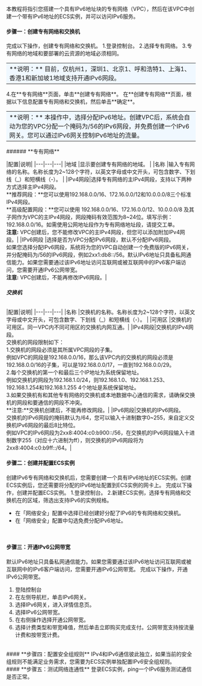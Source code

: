本教程将指引您搭建一个具有IPv6地址块的专有网络（VPC），然后在该VPC中创建一个带有IPv6地址的ECS实例，并可以访问IPv6服务。
#### **步骤一：创建专有网络和交换机**
完成以下操作，创建专有网络和交换机。
1.登录控制台。
2.选择专有网络。
3.专有网络的地域和要部署的云资源的地域必须相同。
<table><tr><td bgcolor=#F0F8FF>**说明：** 目前，仅杭州1，深圳1、北京1、呼和浩特1、上海1、香港1和新加坡1地域支持开通IPv6网段。</td></tr></table>
4.在**专有网络**页面，单击**创建专有网络**。
在**创建专有网络**页面，根据以下信息配置专有网络和交换机，然后单击**确定**。
<table><tr><td bgcolor=#F0F8FF>**说明：** 本操作中，选择分配IPv6地址。创建VPC后，系统会自动为您的VPC分配一个掩码为/56的IPv6网段，并免费创建一个IPv6网关。您可以通过IPv6网关控制IPv6地址的流量。</td></tr></table>
###### **专有网络**

|配置|说明|
|---|---|---|
|地域	|显示要创建专有网络的地域。 | 
|名称	|输入专有网络的名称。名称长度为2~128个字符，以英文字母或中文开头，可包含数字、下划线（_）和短横线（-）。 | 
|IPv4网段|选择专有网络的主IPv4网段，支持以下两种方式选择主IPv4网段。 <br>**推荐网段：**您可以使用192.168.0.0/16、172.16.0.0/12和10.0.0.0/8三个标准IPv4网段。<br>**高级配置网段：**您可以使用 192.168.0.0/16、172.16.0.0/12、10.0.0.0/8 及其子网作为VPC的主IPv4网段，网段掩码有效范围为8~24位。填写示例：192.168.0.0/16。如需使用公网地址段作为专有网络地址段，请提交工单。<br>**注意:** VPC创建后，您不能修改VPC的主IPv4网段，但您可以添加附加IPv4网段。| 
|IPv6网段	|选择是否为VPC分配IPv6网段，默认不分配IPv6网段。<br>如果您选择分配IPv6网段，系统将为您的VPC自动创建一个免费版的IPv6网关，并分配掩码为/56的IPv6网段，例如2xx1:db8::/56。默认IPv6地址只具备私网通信能力。如果您需要通过该IPv6地址访问互联网或被互联网中的IPv6客户端访问，您需要开通IPv6公网带宽。 <br>**注意:** VPC创建后，不能再修改IPv6网段。| 
<br>
###### **交换机**
|配置|说明|
|---|---|---|
|名称	|交换机的名称。名称长度为2~128个字符，以英文字母或中文开头，可包含数字、下划线（_）和短横线（-）。 | 
|可用区	|交换机的可用区。同一VPC内不同可用区的交换机内网互通。| 
|IPv4网段|交换机的IPv4网段。<br>交换机的网段限制如下：<br>1.交换机的网段必须是其所属VPC网段的子集。<br>例如VPC的网段是192.168.0.0/16，那么该VPC内的交换机的网段必须是192.168.0.0/16的子集，可以是192.168.0.0/17，一直到192.168.0.0/29。<br>2.每个交换机的第一个和最后三个IP地址为系统保留地址。<br>例如交换机的网段为192.168.1.0/24，则192.168.1.0、192.168.1.253、192.168.1.254和192.168.1.255 4个地址是系统保留地址。<br>3.如果交换机有和其他专有网络的交换机或本地数据中心通信的需求，请确保交换机的网段和要通信的网段不冲突。 <br>**注意:**交换机创建后，不能再修改网段。| 
|IPv6网段|交换机的IPv6网段。<br>交换机的IPv6网段的掩码默认为/64，您可以输入十进制数字0~255，来自定义交换机IPv6网段的最后8比特位。<br>例如VPC的IPv6网段为2xx8:4004:c0:b900::/56，在交换机的IPv6网段输入十进制数字255（对应十六进制为ff），则交换机的IPv6网段将为2xx8:4004:c0:b9ff::/64。| 
<br>
#### **步骤二：创建并配置ECS实例**
创建IPv6专有网络和交换机后，您需要创建一个具有IPv6地址的ECS实例。创建ECS实例后，您还需要将分配的IPv6地址配置到ECS实例的网卡上。
完成以下操作，创建并配置ECS实例。
1.登录控制台。
2.新建ECS实例，选择专有网络和交换机在的区域，筛选出支持IPv6的实例规格。
* 在「网络安全」配置中选择已经创建好分配了IPv6的专有网络和交换机。
* 在「网络安全」配置中勾选免费分配IPv6地址。
<br>

#### **步骤三：开通IPv6公网带宽**
默认IPv6地址只具备私网通信能力。如果您需要通过该IPv6地址访问互联网或被互联网中的IPv6客户端访问，您需要开通IPv6公网带宽。
完成以下操作，开通IPv6公网带宽。
1. 登陆控制台
2. 在左侧导航栏，单击IPv6网关。
3. 选择IPv6网关，进入详情信息页。
4. 选择IPv6公网带宽。
5. 在右侧操作选择开通公网带宽。
6. 选择计费类型和带宽峰值，然后单击立即购买完成支付。公网带宽支持按流量计费和按带宽计费。

<br>
#### **步骤四：配置安全组规则**
IPv4和IPv6通信彼此独立，如果当前的安全组规则不能满足业务需求，您需要为ECS实例单独配置IPv6安全组规则。
<br>
#### **步骤五：测试网络连通性**
登录ECS实例，ping一个IPv6服务测试通信是否正常。